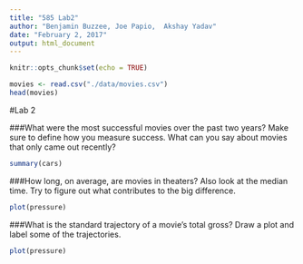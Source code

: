```yaml
---
title: "585 Lab2"
author: "Benjamin Buzzee, Joe Papio,  Akshay Yadav"
date: "February 2, 2017"
output: html_document
---
```


```r
knitr::opts_chunk$set(echo = TRUE)

movies <- read.csv("./data/movies.csv")
head(movies)
```

#Lab 2

###What were the most successful movies over the past two years? Make sure to define how you measure success. What can you say about movies that only came out recently?



```r
summary(cars)
```

###How long, on average, are movies in theaters? Also look at the median time. Try to figure out what contributes to the big difference.



```r
plot(pressure)
```

###What is the standard trajectory of a movie's total gross? Draw a plot and label some of the trajectories.



```r
plot(pressure)
```